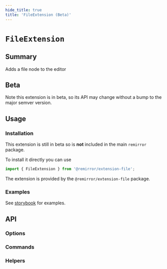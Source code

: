 ```yaml
---
hide_title: true
title: 'FileExtension (Beta)'
---
```


# `FileExtension` <span class="beta" />

## Summary

Adds a file node to the editor

## Beta

Note this extension is in beta, so its API may change without a bump to the major semver version.

## Usage

### Installation

This extension is still in beta so is **not** included in the main `remirror` package.

To install it directly you can use

```ts
import { FileExtension } from '@remirror/extension-file';
```

The extension is provided by the `@remirror/extension-file` package.

### Examples

See [storybook](https://remirror.vercel.app/?path=/story/extensions-file--basic) for examples.

## API

### Options

### Commands

### Helpers

